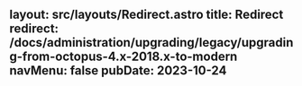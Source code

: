 layout: src/layouts/Redirect.astro
title: Redirect
redirect: /docs/administration/upgrading/legacy/upgrading-from-octopus-4.x-2018.x-to-modern
navMenu: false
pubDate: 2023-10-24
---